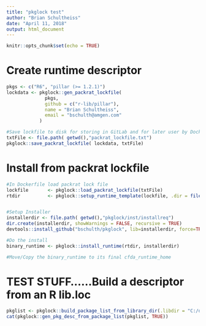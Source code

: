 ```yaml
---
title: "pkglock test"
author: "Brian Schultheiss"
date: "April 11, 2018"
output: html_document
---
```


```r
knitr::opts_chunk$set(echo = TRUE)
```


# Create runtime descriptor

```r

pkgs <- c("R6", "pillar (>= 1.2.1)")
lockdata <- pkglock::gen_packrat_lockfile(
              pkgs,
              github = c("r-lib/pillar"),
              name = "Brian Schultheiss",
              email = "bschulth@amgen.com"
            )

#Save lockfile to disk for storing in GitLab and for later user by Dockerfile
txtFile <- file.path( getwd(),"packrat_lockfile.txt")
pkglock::save_packrat_lockfile( lockdata, txtFile)


```

# Install from packrat lockfile

```r

#In Dockerfile load packrat lock file
lockfile       <- pkglock::load_packrat_lockfile(txtFile)
rtdir          <- pkglock::setup_runtime_template(lockfile, .dir = file.path( getwd(),"work"))


#Setup Installer
installerdir <- file.path( getwd(),"pkglock/inst/installreq")
dir.create(installerdir, showWarnings = FALSE, recursive = TRUE)
devtools::install_github("bschulth/pkglock", lib=installerdir, force=TRUE, dependencies=TRUE)  

#Do the install
binary_runtime <- pkglock::install_runtime(rtdir, installerdir)

#Move/Copy the binary_runtime to its final cfda_runtime_home


```



# TEST STUFF......Build a descriptor from an R lib.loc

```r

pkglist <- pkglock::build_package_list_from_library_dir(.libdir = "C:/dev/apps/R/3.4.3/library")
cat(pkglock::gen_pkg_desc_from_package_list(pkglist, TRUE))

```
